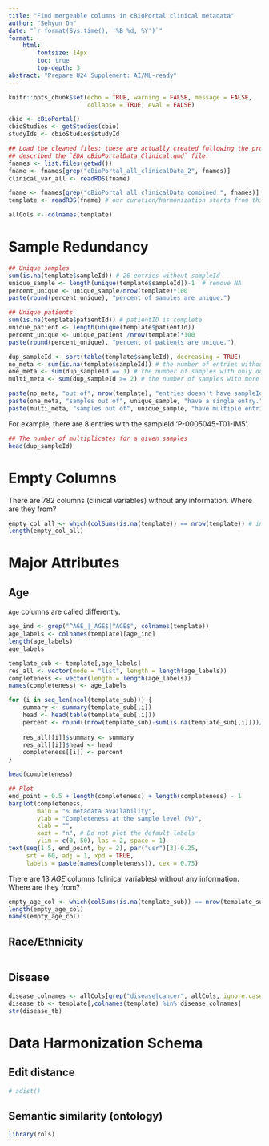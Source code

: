 ```yaml
---
title: "Find mergeable columns in cBioPortal clinical metadata"
author: "Sehyun Oh"
date: "`r format(Sys.time(), '%B %d, %Y')`"
format:
    html:
        fontsize: 14px
        toc: true
        top-depth: 3
abstract: "Prepare U24 Supplement: AI/ML-ready"
---
```


```r
knitr::opts_chunk$set(echo = TRUE, warning = FALSE, message = FALSE, 
                      collapse = TRUE, eval = FALSE)
```

```r
cbio <- cBioPortal()
cbioStudies <- getStudies(cbio) 
studyIds <- cbioStudies$studyId

## Load the cleaned files: these are actually created following the process 
## described the `EDA_cBioPortalData_Clinical.qmd` file.
fnames <- list.files(getwd())
fname <- fnames[grep("cBioPortal_all_clinicalData_2", fnames)]
clinical_var_all <- readRDS(fname)

fname <- fnames[grep("cBioPortal_all_clinicalData_combined_", fnames)]
template <- readRDS(fname) # our curation/harmonization starts from this table

allCols <- colnames(template)
```

# Sample Redundancy
```r
## Unique samples
sum(is.na(template$sampleId)) # 26 entries without sampleId
unique_sample <- length(unique(template$sampleId))-1  # remove NA
percent_unique <- unique_sample/nrow(template)*100
paste(round(percent_unique), "percent of samples are unique.")

## Unique patients
sum(is.na(template$patientId)) # patientID is complete
unique_patient <- length(unique(template$patientId))
percent_unique <- unique_patient /nrow(template)*100
paste(round(percent_unique), "percent of patients are unique.")
```

```r
dup_sampleId <- sort(table(template$sampleId), decreasing = TRUE)
no_meta <- sum(is.na(template$sampleId)) # the number of entries without sampleId
one_meta <- sum(dup_sampleId == 1) # the number of samples with only one metadata entry
multi_meta <- sum(dup_sampleId >= 2) # the number of samples with more than one metadata entries

paste(no_meta, "out of", nrow(template), "entries doesn't have sampleId assigned.")
paste(one_meta, "samples out of", unique_sample, "have a single entry.")
paste(multi_meta, "samples out of", unique_sample, "have multiple entries.")
```

For example, there are 8 entries with the sampleId 'P-0005045-T01-IM5'. 
```r
## The number of multiplicates for a given samples
head(dup_sampleId)
```

# Empty Columns
There are 782 columns (clinical variables) without any information. 
Where are they from?
```r
empty_col_all <- which(colSums(is.na(template)) == nrow(template)) # index
length(empty_col_all)
```



# Major Attributes

## Age
`Age` columns are called differently. 
```r
age_ind <- grep("^AGE_|_AGE$|^AGE$", colnames(template))
age_labels <- colnames(template)[age_ind]
length(age_labels)
age_labels
```

```r
template_sub <- template[,age_labels]
res_all <- vector(mode = "list", length = length(age_labels))
completeness <- vector(length = length(age_labels))
names(completeness) <- age_labels

for (i in seq_len(ncol(template_sub))) {
    summary <- summary(template_sub[,i])
    head <- head(table(template_sub[,i]))
    percent <- round((nrow(template_sub)-sum(is.na(template_sub[,i])))/nrow(template_sub)*100, 1)
    
    res_all[[i]]$summary <- summary
    res_all[[i]]$head <- head
    completeness[[i]] <- percent
}

head(completeness)
```

```r
## Plot
end_point = 0.5 + length(completeness) + length(completeness) - 1
barplot(completeness,
        main = "% metadata availability",
        ylab = "Completeness at the sample level (%)",
        xlab = "",
        xaxt = "n", # Do not plot the default labels
        ylim = c(0, 50), las = 2, space = 1)
text(seq(1.5, end_point, by = 2), par("usr")[3]-0.25, 
     srt = 60, adj = 1, xpd = TRUE,
     labels = paste(names(completeness)), cex = 0.75)
```

There are 13 _AGE_ columns (clinical variables) without any information. 
Where are they from?
```r
empty_age_col <- which(colSums(is.na(template_sub)) == nrow(template_sub)) 
length(empty_age_col)
names(empty_age_col)
```


## Race/Ethnicity
```r

```

## Disease
```r
disease_colnames <- allCols[grep("disease|cancer", allCols, ignore.case = TRUE)]
disease_tb <- template[,colnames(template) %in% disease_colnames]
str(disease_tb)
```



# Data Harmonization Schema
## Edit distance
```r
# adist()
```

## Semantic  similarity (ontology)
```r
library(rols)
```